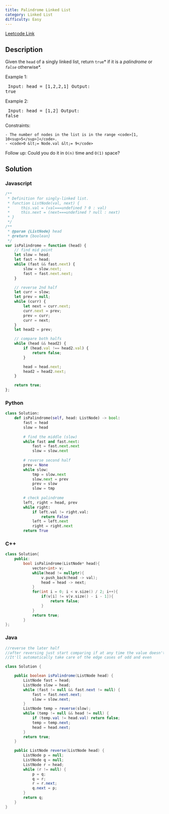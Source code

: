 ```yaml
---
title: Palindrome Linked List
category: Linked List
difficulty: Easy
---
```


<Callout>

[Leetcode Link](https://leetcode.com/problems/palindrome-linked-list)

</Callout>

## Description
Given the <code>head</code> of a singly linked list, return <code>true</code>* if it is a *<span data-keyword="palindrome-sequence">*palindrome*</span>* or *<code>false</code>* otherwise*.

 
Example 1:
<Image alt="" src="https://assets.leetcode.com/uploads/2021/03/03/pal1linked-list.jpg" width={422} height={62} />
<br /><pre className="overflow-x-auto">
Input: head = [1,2,2,1]
Output: true
</pre>

Example 2:
<Image alt="" src="https://assets.leetcode.com/uploads/2021/03/03/pal2linked-list.jpg" width={182} height={62} />
<br /><pre className="overflow-x-auto">
Input: head = [1,2]
Output: false
</pre>

 
Constraints:


	- The number of nodes in the list is in the range <code>[1, 10<sup>5</sup>]</code>.
	- <code>0 &lt;= Node.val &lt;= 9</code>


 
Follow up: Could you do it in <code>O(n)</code> time and <code>O(1)</code> space?

## Solution

### Javascript
```javascript
/**
 * Definition for singly-linked list.
 * function ListNode(val, next) {
 *     this.val = (val===undefined ? 0 : val)
 *     this.next = (next===undefined ? null : next)
 * }
 */
/**
 * @param {ListNode} head
 * @return {boolean}
 */
var isPalindrome = function (head) {
    // find mid point
    let slow = head;
    let fast = head;
    while (fast && fast.next) {
        slow = slow.next;
        fast = fast.next.next;
    }

    // reverse 2nd half
    let curr = slow;
    let prev = null;
    while (curr) {
        let next = curr.next;
        curr.next = prev;
        prev = curr;
        curr = next;
    }
    let head2 = prev;

    // compare both halfs
    while (head && head2) {
        if (head.val !== head2.val) {
            return false;
        }

        head = head.next;
        head2 = head2.next;
    }

    return true;
};

```
### Python
```python
class Solution:
    def isPalindrome(self, head: ListNode) -> bool:
        fast = head
        slow = head
        
        # find the middle (slow)
        while fast and fast.next:
            fast = fast.next.next
            slow = slow.next
            
        # reverse second half
        prev = None
        while slow:
            tmp = slow.next
            slow.next = prev
            prev = slow
            slow = tmp
        
        # check palindrome
        left, right = head, prev
        while right:
            if left.val != right.val:
                return False
            left = left.next
            right = right.next
        return True

```
### C++
```cpp
class Solution{    
    public:    
        bool isPalindrome(ListNode* head){            
            vector<int> v;            
            while(head != nullptr){                
                v.push_back(head -> val);                
                head = head -> next;              
            }         
            for(int i = 0; i < v.size() / 2; i++){                
                if(v[i] != v[v.size() - i - 1]){                    
                    return false;                    
                }                
            }            
            return true;
        }    
};

```
### Java
```java
//reverse the later half
//after reversing just start comparing if at any time the value doesn't match it's not a palindrome, i.e. return false, else it's a palindrome and return true.
//It'll automatically take care of the edge cases of odd and even

class Solution {

    public boolean isPalindrome(ListNode head) {
        ListNode fast = head;
        ListNode slow = head;
        while (fast != null && fast.next != null) {
            fast = fast.next.next;
            slow = slow.next;
        }
        ListNode temp = reverse(slow);
        while (temp != null && head != null) {
            if (temp.val != head.val) return false;
            temp = temp.next;
            head = head.next;
        }
        return true;
    }

    public ListNode reverse(ListNode head) {
        ListNode p = null;
        ListNode q = null;
        ListNode r = head;
        while (r != null) {
            p = q;
            q = r;
            r = r.next;
            q.next = p;
        }
        return q;
    }
}

```


